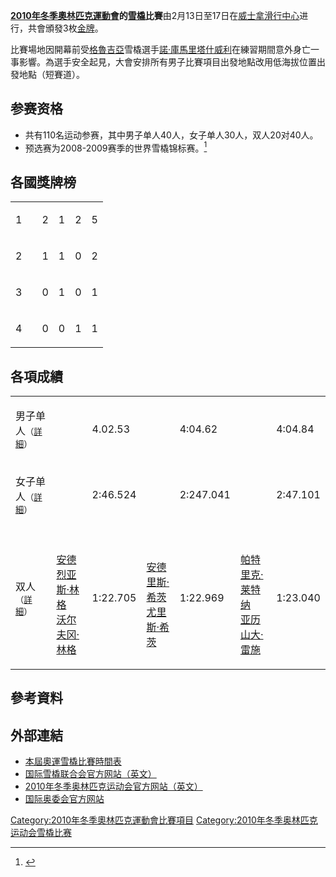 '''[[2010年冬季奧林匹克運動會|2010年冬季奧林匹克運動會]]的[[雪橇運動|雪橇]]比賽'''由2月13日至17日在[[威士拿滑行中心|威士拿滑行中心]]进行，共會頒發3枚[[金牌|金牌]]。

比賽場地因開幕前受[[格魯吉亞|格魯吉亞]]雪橇選手[[諾·庫馬里塔什威利|諾·庫馬里塔什威利]]在練習期間意外身亡一事影響。為選手安全起見，大會安排所有男子比賽項目出發地點改用低海拔位置出發地點（短賽道）。

== 参赛资格 ==
* 共有110名运动参赛，其中男子单人40人，女子单人30人，双人20对40人。
* 预选赛为2008-2009赛季的世界雪橇锦标赛。<ref>{{Cite web |url=http://www.fil-luge.org/news/news-detail/article/again-110-luge-athletes-to-participate-at-olympic-games.html?tx_ttnews%5BbackPid%5D=307&cHash=f318345378 |title=Again 110 luge athletes to participate at Olympic Games |accessdate=2009-01-26 |archive-date=2012-09-02 |archive-url=https://web.archive.org/web/20120902120107/http://www.fil-luge.org/news/news-detail/article/again-110-luge-athletes-to-participate-at-olympic-games.html?tx_ttnews%5BbackPid%5D=307&cHash=f318345378 |dead-url=no }}</ref>

== 各國獎牌榜 ==
{| {{RankedMedalTable|class=wikitable sortable}}
|-
| 1 ||align=left| {{flagIOCteam|GER|2010年冬季}} || 2 || 1 || 2 || 5
|-
| 2 ||align=left| {{flagIOCteam|AUT|2010年冬季}} || 1 || 1 || 0 || 2
|-
| 3 ||align=left| {{flagIOCteam|LAT|2010年冬季}} || 0 || 1 || 0 || 1
|-
| 4 ||align=left| {{flagIOCteam|ITA|2010年冬季}} || 0 || 0 || 1 || 1
|}<!-- 按格式替换即可
|-
| 1 ||align=left| {{}} || 12 || 1 || 2 || 15
-->

== 各項成績 ==
{| {{MedalistTable|type=項目|columns=2|labelwidth=180px|style=font-size:small;}}
|-
|男子单人<small>（[[2010年冬季奥林匹克运动会雪橇男子单人比赛|詳細]]）</small>
|{{flagIOCmedalist|[[费利克斯·洛赫|费利克斯·洛赫]]|GER|2010年冬季}} ||4.02.53 
|{{flagIOCmedalist|[[达维德·默勒|达维德·默勒]]|GER|2010年冬季}}||4:04.62
|{{flagIOCmedalist|[[阿明·策格勒|阿明·策格勒]]|ITA|2010年冬季}} || 4:04.84
|-
|女子单人<small>（[[2010年冬季奧林匹克運動會雪橇比賽—女子單人|詳細]]）</small>
|{{flagIOCmedalist|[[塔季扬娜·许夫纳|塔季扬娜·许夫纳]]|GER|2010年冬季}}||2:46.524
|{{flagIOCmedalist|[[尼娜·赖特迈尔|尼娜·赖特迈尔]]|AUT|2010年冬季}}||2:247.041
|{{flagIOCmedalist|[[纳塔莉·盖森贝格尔|纳塔莉·盖森贝格尔]]|GER|2010年冬季}}||2:47.101
|-
|双人<small>（[[2010年冬季奧林匹克運動會雪橇比賽—双人|詳細]]）</small>
|{{flagIOCteam|AUT|2010年冬季}}<br />[[安德烈亚斯·林格|安德烈亚斯·林格]]<br />[[沃尔夫冈·林格|沃尔夫冈·林格]]||1:22.705
|{{flagIOCteam|LAT|2010年冬季}}<br />[[安德里斯·希茨|安德里斯·希茨]]<br />[[尤里斯·希茨|尤里斯·希茨]]||1:22.969
|{{flagIOCteam|GER|2010年冬季}}<br />[[帕特里克·莱特纳|帕特里克·莱特纳]]<br />[[亚历山大·雷施|亚历山大·雷施]]||1:23.040
|}

== 參考資料 ==
{{Reflist}}

== 外部連結 ==
* [http://www.vancouver2010.com/en/competition-schedules-and-venues/competition-schedules/schedule-by-sport/-/42958/43600/15a8udz/index.html 本屆奧運雪橇比賽時間表]{{Wayback|url=http://www.vancouver2010.com/en/competition-schedules-and-venues/competition-schedules/schedule-by-sport/-/42958/43600/15a8udz/index.html |date=20090511021651 }}
* [http://www.fil-luge.org/ 国际雪橇联合会官方网站（英文）]{{Wayback|url=http://www.fil-luge.org/ |date=20110219000639 }}
* [http://www.vancouver2010.com 2010年冬季奥林匹克运动会官方网站（英文）]{{Wayback|url=http://www.vancouver2010.com/ |date=20100228081422 }}
* [https://web.archive.org/web/20080703205123/http://olympics.org/ 国际奥委会官方网站]

{{奥林匹克运动会雪橇比赛}}
{{2010年冬季奥林匹克运动会项目}}

[[Category:2010年冬季奧林匹克運動會比賽項目|Category:2010年冬季奧林匹克運動會比賽項目]]
[[Category:2010年冬季奥林匹克运动会雪橇比赛|Category:2010年冬季奥林匹克运动会雪橇比赛]]